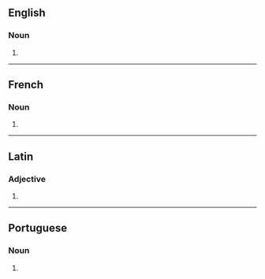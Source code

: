 ==English==

===Noun===
{{head|en|noun form}}

# {{plural of|en|quota}}

----

==French==

===Noun===
{{head|fr|noun form|g=?}}

# {{plural of|fr|quota}}

----

==Latin==

===Adjective===
{{la-adj-form|quotās}}

# {{inflection of|la|quotus||acc|f|p}}

----

==Portuguese==

===Noun===
{{head|pt|noun form}}

# {{plural of|pt|quota}}
